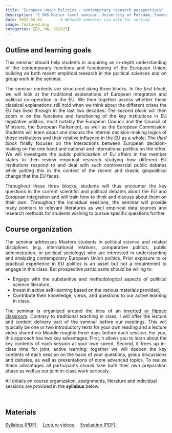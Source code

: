 ```yaml
---
title: "European Union Politics - contemporary research perspectives"
description: "2 SWS Master-level seminar, University of Potsdam, Summer 2025"
date: 2025-04-01        # #Encode semester via date for sorting
image: featured.png
categories: [EU, MA, SS2025]
---
```




## Outline and learning goals

::: {style="text-align: justify;"}

This seminar should help students in acquiring an in-depth understanding of the contemporary functions and functioning of the European Union, building on both recent empirical research in the political sciences and on group work in the seminar.<br>

The seminar contents are structured along three blocks. In the *first block*, we will look at the traditional explanations of European integration and political co-operation in the EU. We then together assess whether these classical explanations still hold when we think about the different crises the EU has lived through in the last two decades. The *second block* will then zoom in on the functions and functioning of the key institutions in EU legislative politics, most notably the European Council and the Council of Ministers, the European Parliament, as well as the European Commission. Students will learn about and discuss the internal decision-making logics of these institutions and their relative influence in the EU as a whole. The *third block* finally focuses on the interactions between European decision-making on the one hand and national and international politics on the other. We will investigate the public politicisation of EU affairs in the member states to then review empirical research studying how different EU institutions respond to and deal with such controversial public debates while putting this in the context of the recent and drastic geopolitical change that the EU faces.<br>

Throughout these three blocks, students will thus encounter the key questions in the current scientific and political debates about the EU and European integration and will train how to think and discuss about them on their own. Throughout the individual sessions, the seminar will provide many pointers to relevant literatures as well empirical data sources and research methods for students wishing to pursue specific questions further.<br> 

:::

## Course organization

::: {style="text-align: justify;"}

The seminar addresses Masters students in political science and related disciplines (e.g. international relations, comparative politics, public administration, or political sociology) who are interested in understanding and analyzing contemporary European Union politics.  Prior exposure to or practical experience in EU politics is an asset but not a requirement to engage in this class. But prospective participants should be willing to:<br>
    
* Engage with the substantive and methodological aspects of political science literature,    
* Invest in active self-learning based on the various materials provided,    
* Contribute their knowledge, views, and questions to our active learning in class.    
    
The seminar is organized around the idea of an [inverted or flipped classroom](https://en.wikipedia.org/wiki/Flipped_classroom). Contrary to traditional teaching in class, I will offer the lecture and content delivery part of the seminar before our meetings. This will typically be one or two introductory texts for your own reading and a lecture video shared via Moodle roughly three days before each session. For you, this approach has two key advantages. First, it allows you to learn about the key contents of each session at your own speed. Second, it frees up in-class time for joint, active learning: together we will deepen the key contents of each session on the basis of your questions, group discussions and debates, as well as presentations of more advanced topics. To realize these advantages all participants should take both their own preparation phase as well as our joint in-class work seriously.

:::

::: callout-note
All details on course organization, assignments, literature and individual sessions are provided in the <strong>syllabus</strong> below.
:::

<br>



## Materials

<a class="btn btn-primary" href="./syllabus.pdf" download>
  <i class="fa-solid fa-scroll"></i> Syllabus (PDF)
</a>&nbsp;&nbsp;&nbsp;
<a class="btn btn-primary" href="https://youtube.com/playlist?list=PL6rqiIXWuNAetGhWOV1pSA2AyZfPn47Gz&feature=shared">
  <i class="fa-brands fa-youtube"></i> Lecture videos
</a>&nbsp;&nbsp;&nbsp;
<a class="btn btn-primary" href="./evaluation.pdf" download>
  <i class="fa-solid fa-magnifying-glass"></i> Evaluation (PDF)
</a>&nbsp;&nbsp;&nbsp;


